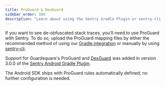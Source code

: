 ```yaml
---
title: ProGuard & DexGuard
sidebar_order: 100
description: "Learn about using the Sentry Gradle Plugin or sentry-cli to upload ProGuard/R8 and DexGuard mappings to Sentry."
---
```


If you want to see de-obfuscated stack traces, you'll need to use ProGuard with Sentry. To do so, upload the ProGuard mapping files by either the recommended method of using our [Gradle integration](/platforms/android/gradle/) or manually by using [sentry-cli](/product/cli/dif/#proguard-mapping-upload).

Support for Guardsquare's ProGuard and [DexGuard](https://www.guardsquare.com/dexguard) was added in version 3.0.0 of the [Sentry Android Gradle Plugin](/platforms/android/gradle/).

<Note>

The Android SDK ships with ProGuard rules automatically defined; no further configuration is needed.

</Note>
